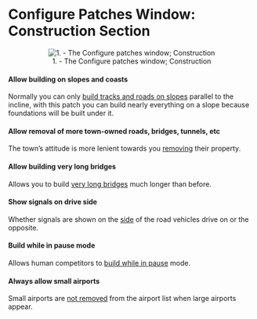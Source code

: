 =Configure Patches Window: Construction Section=

<center>[[File:en/Patches-construction.png|center|frame|1. - The Configure patches window; Construction]]</center>

====Allow building on slopes and coasts====
Normally you can only [[en/Archive/Manual/Settings/Build on slopes|build tracks and roads on slopes]] parallel to the incline, with this patch you can build nearly everything on a slope because foundations will be built under it.

====Allow removal of more town-owned roads, bridges, tunnels, etc====
The town’s attitude is more lenient towards you [[en/Archive/Manual/Settings/Extra dynamite|removing]] their property.

====Allow building very long bridges====
Allows you to build [[en/Archive/Manual/Settings/Longer bridges|very long bridges]] much longer than before.

====Show signals on drive side====
Whether signals are shown on the [[en/Archive/Manual/Settings/Show signals on the drive side|side]] of the road vehicles drive on or the opposite.

====Build while in pause mode====
Allows human competitors to [[en/Archive/Manual/Settings/Build in pause|build while in pause]] mode.

====Always allow small airports====
Small airports are [[en/Archive/Manual/Settings/Always allow small airport|not removed]] from the airport list when large airports appear.